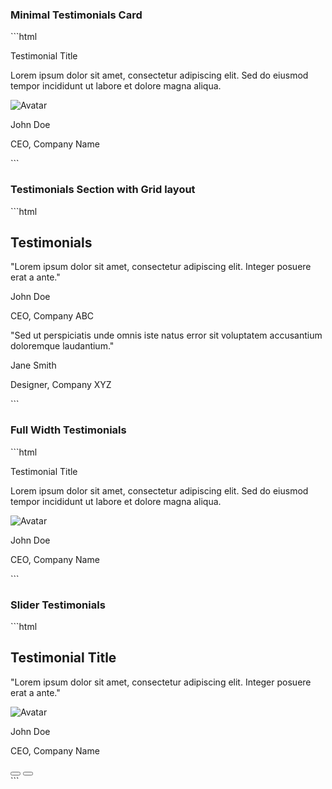 
### Minimal Testimonials Card
<MinimalCardTestimonial />
```html
<div class="py-8">
  <div class="mx-auto max-w-md px-4">
    <div class="overflow-hidden rounded-lg border border-gray-300 bg-white">
      <div class="p-6">
        <p class="text-lg font-semibold">Testimonial Title</p>
        <p class="mt-2 text-gray-600">Lorem ipsum dolor sit amet, consectetur adipiscing elit. Sed do eiusmod tempor incididunt ut labore et dolore magna aliqua.</p>
        <div class="mt-4 flex items-center">
          <img src="https://source.unsplash.com/random/100x100?face" alt="Avatar" class="mr-4 h-10 w-10 rounded-full" />
          <div>
            <p class="font-semibold">John Doe</p>
            <p class="text-sm text-gray-500">CEO, Company Name</p>
          </div>
        </div>
      </div>
    </div>
  </div>
</div>
```

### Testimonials Section with Grid layout
<TestimonialSectionwithGridlayout />
```html
<div class="bg-gray-100 py-12">
  <div class="mx-auto max-w-4xl px-4 sm:px-6 lg:px-8">
    <h2 class="mb-8 text-center text-3xl font-bold text-gray-800">Testimonials</h2>
    <div class="grid grid-cols-1 gap-8 sm:grid-cols-2 lg:grid-cols-3">
      <!-- Testimonial 1 -->
      <div class="rounded-lg bg-white p-6">
        <p class="mb-4 text-gray-600">"Lorem ipsum dolor sit amet, consectetur adipiscing elit. Integer posuere erat a ante."</p>
        <p class="font-semibold text-gray-800">John Doe</p>
        <p class="text-gray-500">CEO, Company ABC</p>
      </div>
      <!-- Testimonial 2 -->
      <div class="rounded-lg bg-white p-6">
        <p class="mb-4 text-gray-600">"Sed ut perspiciatis unde omnis iste natus error sit voluptatem accusantium doloremque laudantium."</p>
        <p class="font-semibold text-gray-800">Jane Smith</p>
        <p class="text-gray-500">Designer, Company XYZ</p>
      </div>
    </div>
  </div>
</div>
```

### Full Width Testimonials
<FullWidthTestimonial />
```html
<div class="bg-gray-100 py-8">
  <div class="mx-auto max-w-4xl px-4">
    <div class="overflow-hidden rounded-lg bg-white">
      <div class="p-8">
        <p class="text-xl font-semibold">Testimonial Title</p>
        <p class="mt-2 text-gray-600">Lorem ipsum dolor sit amet, consectetur adipiscing elit. Sed do eiusmod tempor incididunt ut labore et dolore magna aliqua.</p>
        <div class="mt-4 flex items-center">
          <img src="https://source.unsplash.com/random/100x100?face" alt="Avatar" class="mr-4 h-10 w-10 rounded-full" />
          <div>
            <p class="font-semibold">John Doe</p>
            <p class="text-sm text-gray-500">CEO, Company Name</p>
          </div>
        </div>
      </div>
    </div>
  </div>
</div>
```

### Slider Testimonials
<SliderTestimonial />
```html
<div class="bg-gray-100 py-12">
  <div class="mx-auto max-w-4xl px-4 sm:px-6 lg:px-8">
    <div class="relative">
      <div class="overflow-hidden rounded-lg bg-white">
        <div class="px-6 py-8">
          <h2 class="mb-4 text-xl font-semibold text-gray-800">Testimonial Title</h2>
          <p class="mb-4 text-gray-600">"Lorem ipsum dolor sit amet, consectetur adipiscing elit. Integer posuere erat a ante."</p>
          <div class="mb-4 flex items-center">
            <img src="https://source.unsplash.com/random/100x100?face" alt="Avatar" class="mr-4 h-10 w-10 rounded-full" />
            <div>
              <p class="font-semibold">John Doe</p>
              <p class="text-sm text-gray-500">CEO, Company Name</p>
            </div>
          </div>
        </div>
      </div>
    </div>
    <div class="mt-5 flex gap-2">
      <button class="rounded-full bg-purple-200 p-2 font-bold text-purple-500">
        <svg xmlns="http://www.w3.org/2000/svg" fill="none" viewBox="0 0 24 24" stroke-width="1.5" stroke="currentColor" class="h-6 w-6 pr-0.5">
          <path stroke-linecap="round" stroke-linejoin="round" d="M15.75 19.5 8.25 12l7.5-7.5" />
        </svg>
      </button>
      <button class="rounded-full bg-purple-200 p-2 font-bold text-purple-500">
        <svg xmlns="http://www.w3.org/2000/svg" fill="none" viewBox="0 0 24 24" stroke-width="1.5" stroke="currentColor" class="ml-0.5 h-6 w-6">
          <path stroke-linecap="round" stroke-linejoin="round" d="m8.25 4.5 7.5 7.5-7.5 7.5" />
        </svg>
      </button>
    </div>
  </div>
</div>
```
